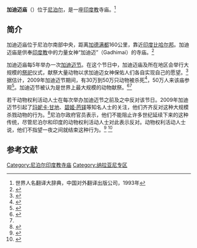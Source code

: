 '''加迪迈庙'''（{{lang-en|Gadhimai Temple}}）位于[[尼泊尔|尼泊尔]]{{link-en|巴拉 (尼泊尔)|Bara District|巴拉县}}{{link-en|巴里亚尔普尔 (巴拉县)|Bariyarpur, Bara|巴里亚尔普尔}}，是一座[[印度教|印度教]]寺庙。<ref>世界人名翻译大辞典，中国对外翻译出版公司，1993年</ref>

==简介==
加迪迈庙位于尼泊尔南部中央，距离[[加德满都|加德满都]]160公里，靠近[[印度|印度]][[比哈尔邦|比哈尔邦]]。加迪迈庙是供奉[[印度教|印度教]]中的力量女神“加迪迈”（Gadhimai）的寺庙。<ref name="myref1">{{Cite web|url=http://news.bbc.co.uk/2/hi/south_asia/8375591.stm|title=Devotees flock to Nepal animal sacrifice festival|accessdate=24 November 2009|publisher=BBC News|archive-date=2009-11-26|archive-url=https://web.archive.org/web/20091126040719/http://news.bbc.co.uk/2/hi/south_asia/8375591.stm|dead-url=no}}</ref>

加迪迈庙每5年举办一次[[加迪迈节|加迪迈节]]。在这个节日中，加迪迈庙及所在地区会举行大规模的[[祭祀|祭祀]]仪式，献祭大量动物以求加迪迈女神保佑人们各自实现自己的愿望。<ref name="myref3">{{Cite web|url=http://timesofindia.indiatimes.com/world/south-asia/Indians-throng-Nepals-Gadhimai-fair-for-animal-sacrifice/articleshow/5264701.cms?referral=PM|title=Indians throng Nepal's Gadhimai fair for animal sacrifice|accessdate=24 November 2009|publisher=Times of India|archive-date=2014-10-23|archive-url=https://web.archive.org/web/20141023114331/http://timesofindia.indiatimes.com/world/south-asia/Indians-throng-Nepals-Gadhimai-fair-for-animal-sacrifice/articleshow/5264701.cms?referral=PM|dead-url=no}}</ref>据估计，2009年加迪迈节期间，有30万到50万只动物被杀死<ref name="myref6">{{Cite web|url=http://www.theguardian.com/world/2009/nov/24/hindu-sacrifice-gadhimai-festival-nepal|title=Hindu sacrifice of 250,000 animals begins|accessdate=24 November 2009|publisher=The Guardian|archive-date=2019-01-07|archive-url=https://web.archive.org/web/20190107054804/https://www.theguardian.com/world/2009/nov/24/hindu-sacrifice-gadhimai-festival-nepal|dead-url=no}}</ref>，50万人来该庙参观<ref name="myref4">{{Cite web|url=http://edition.cnn.com/2009/WORLD/asiapcf/11/24/nepal.animal.sacrifice/index.html|title=Ritual animal slaughter begins in Nepal|accessdate=November 24, 2009|publisher=CNN|archive-date=2015-01-07|archive-url=https://web.archive.org/web/20150107171059/http://edition.cnn.com/2009/WORLD/asiapcf/11/24/nepal.animal.sacrifice/index.html|dead-url=no}}</ref>。加迪迈节被认为是世界上最大规模的动物献祭。<ref>{{cite web | language = zh-cn | publisher = 网易探索 | title = 尼泊尔宰牲节残忍杀死20万头牲畜 | url = http://discover.news.163.com/09/1126/11/5P1TPLA2000125LI.html | date = 2009-11-26 | accessdate = 2011-03-09 | archive-url = https://web.archive.org/web/20110718024521/http://discover.news.163.com/09/1126/11/5P1TPLA2000125LI.html | archive-date = 2011-07-18 | dead-url = yes }}</ref><ref name="myref1"/>

若干动物权利活动人士在每次举办加迪迈节之前及之中反对该节日。2009年加迪迈节引起了[[玛妮卡·甘地|玛妮卡·甘地]]、[[碧姬·芭铎|碧姬·芭铎]]等知名人士的关注，他们齐齐反对这种大规模杀戮动物的行为。<ref name="myref3">{{Cite web|url=http://timesofindia.indiatimes.com/world/south-asia/Indians-throng-Nepals-Gadhimai-fair-for-animal-sacrifice/articleshow/5264701.cms?referral=PM|title=Indians throng Nepal's Gadhimai fair for animal sacrifice|accessdate=24 November 2009|publisher=Times of India}}</ref>尼泊尔政府官员表示，他们不能阻止许多世纪延续下来的这种传统，尽管尼泊尔和印度的动物权利活动人士对此表示反对。动物权利活动人士说，他们不指望一夜之间就结束这种行为。<ref name="myref4">{{Cite web|url=http://edition.cnn.com/2009/WORLD/asiapcf/11/24/nepal.animal.sacrifice/index.html|title=Ritual animal slaughter begins in Nepal|accessdate=November 24, 2009|publisher=CNN}}</ref>
<ref name="myref2">{{Cite web|url=http://www.bbc.com/news/world-asia-30250517|title=In pictures: Hindu animal sacrifice festival in Nepal|accessdate=28 November 2014|publisher=BBC News|archive-date=2015-03-28|archive-url=https://web.archive.org/web/20150328034531/http://www.bbc.com/news/world-asia-30250517|dead-url=no}}</ref>

==参考文献==
{{reflist}}

[[Category:尼泊尔印度教寺庙|Category:尼泊尔印度教寺庙]]
[[Category:纳拉亚尼专区|Category:纳拉亚尼专区]]